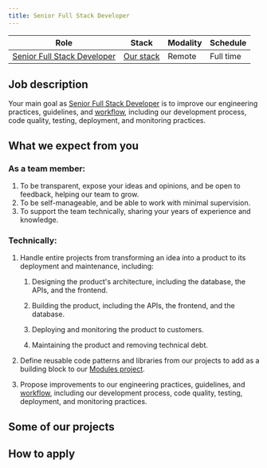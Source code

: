 ```yaml
---
title: Senior Full Stack Developer
---
```



| Role                                                                                      | Stack                                       | Modality | Schedule  |
| ----------------------------------------------------------------------------------------- | ------------------------------------------- | -------- | --------- |
| [Senior Full Stack Developer](/docs/engineering/career/roles#senior-full-stack-developer) | [Our stack](/docs/engineering/technologies) | Remote   | Full time |

## Job description

<InitialJobDescription />

Your main goal as [Senior Full Stack Developer](/docs/engineering/career/roles#senior-full-stack-developer) is to improve our engineering practices, guidelines, and [workflow](/docs/engineering/workflow), including our development process, code quality, testing, deployment, and monitoring practices.

## What we expect from you

<SeniorFullStackDeveloperRequisites />

### As a team member:

1. To be transparent, expose your ideas and opinions, and be open to feedback, helping our team to grow.
1. To be self-manageable, and be able to work with minimal supervision.
1. To support the team technically, sharing your years of experience and knowledge.

### Technically:

1. Handle entire projects from transforming an idea into a product to its deployment and maintenance, including:

   1. Designing the product's architecture, including the database, the APIs, and the frontend.

   2. Building the product, including the APIs, the frontend, and the database.

   3. Deploying and monitoring the product to customers.

   4. Maintaining the product and removing technical debt.

1. Define reusable code patterns and libraries from our projects to add as a building block to our [Modules project](/docs/modules/).

1. Propose improvements to our engineering practices, guidelines, and [workflow](/docs/engineering/workflow), including our development process, code quality, testing, deployment, and monitoring practices.

<!-- ## What we offer -->

## Some of our projects

<SomeProjects />

## How to apply

<CultureTip />

<HowToApply />
